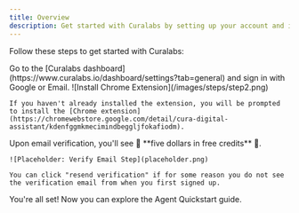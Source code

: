 ```yaml
---
title: Overview
description: Get started with Curalabs by setting up your account and installing the Chrome extension.
---
```


Follow these steps to get started with Curalabs:

<Steps>
  <Step title="Sign Up for an Account">
    Go to the [Curalabs dashboard](https://www.curalabs.io/dashboard/settings?tab=general) and sign in with Google or Email.
  </Step>
  <Step title="Install the Chrome Extension">
    <Frame>
      ![Install Chrome Extension](/images/steps/step2.png)
    </Frame>

    If you haven't already installed the extension, you will be prompted to install the [Chrome extension](https://chromewebstore.google.com/detail/cura-digital-assistant/kdenfggmkmecimindbeggljfokafiodm).
  </Step>
  <Step title="Verify Email">
    Upon email verification, you'll see 🎉 <span className="free-credits-text">**five dollars in free credits**</span> 🎉.

    ![Placeholder: Verify Email Step](placeholder.png)

    You can click "resend verification" if for some reason you do not see the verification email from when you first signed up.
  </Step>
</Steps>

You're all set! Now you can explore the Agent Quickstart guide.
